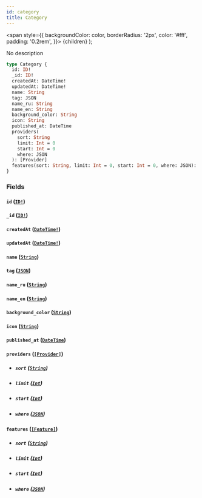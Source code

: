 ```yaml
---
id: category
title: Category
---
```


<span
style={{
      backgroundColor: color,
      borderRadius: '2px',
      color: '#fff',
      padding: '0.2rem',
    }}>
{children}
</span>
);

No description

```graphql
type Category {
  id: ID!
  _id: ID!
  createdAt: DateTime!
  updatedAt: DateTime!
  name: String
  tag: JSON
  name_ru: String
  name_en: String
  background_color: String
  icon: String
  published_at: DateTime
  providers(
    sort: String
    limit: Int = 0
    start: Int = 0
    where: JSON
  ): [Provider]
  features(sort: String, limit: Int = 0, start: Int = 0, where: JSON): [Feature]
}
```

### Fields

#### `id` ([`ID!`](/v1/scalars/id))

#### `_id` ([`ID!`](/v1/scalars/id))

#### `createdAt` ([`DateTime!`](/v1/scalars/date-time))

#### `updatedAt` ([`DateTime!`](/v1/scalars/date-time))

#### `name` ([`String`](/v1/scalars/string))

#### `tag` ([`JSON`](/v1/scalars/json))

#### `name_ru` ([`String`](/v1/scalars/string))

#### `name_en` ([`String`](/v1/scalars/string))

#### `background_color` ([`String`](/v1/scalars/string))

#### `icon` ([`String`](/v1/scalars/string))

#### `published_at` ([`DateTime`](/v1/scalars/date-time))

#### `providers` ([`[Provider]`](/v1/objects/provider))

- ##### `sort` ([`String`](/v1/scalars/string))

- ##### `limit` ([`Int`](/v1/scalars/int))

- ##### `start` ([`Int`](/v1/scalars/int))

- ##### `where` ([`JSON`](/v1/scalars/json))

#### `features` ([`[Feature]`](/v1/objects/feature))

- ##### `sort` ([`String`](/v1/scalars/string))

- ##### `limit` ([`Int`](/v1/scalars/int))

- ##### `start` ([`Int`](/v1/scalars/int))

- ##### `where` ([`JSON`](/v1/scalars/json))
